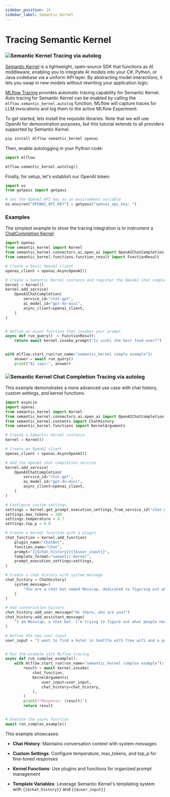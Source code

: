 ```yaml
---
sidebar_position: 14
sidebar_label: Semantic Kernel
---
```



# Tracing Semantic Kernel

### ![Semantic Kernel Tracing via autolog](/images/llms/tracing/semantic_kernel_trace_inputs_outputs.png)

[Semantic Kernel](https://learn.microsoft.com/en-us/semantic-kernel/overview/) is a lightweight, open-source SDK that functions as AI middleware, enabling you to integrate AI models into your C#, Python, or Java codebase via a uniform API layer. By abstracting model interactions, it lets you swap in new models without rewriting your application logic.

[MLflow Tracing](/genai/tracing) provides automatic tracing capability for Semantic Kernel. Auto tracing for Semantic Kernel can be enabled by calling the `mlflow.semantic_kernel.autolog` function, MLflow will capture traces for LLM invocations and log them to the active MLflow Experiment.

To get started, lets install the requisite libraries. Note that we will use OpenAI for demonstration purposes, but this tutorial extends to all providers supported by Semantic Kernel.

```bash
pip install mlflow semantic_kernel openai
```

Then, enable autologging in your Python code:

```python
import mlflow

mlflow.semantic_kernel.autolog()
```

Finally, for setup, let's establish our OpenAI token:

```python
import os
from getpass import getpass

# Set the OpenAI API key as an environment variable
os.environ["OPENAI_API_KEY"] = getpass("openai_api_key: ")
```

### Examples

<Tabs>
  <TabItem value="basic" label="Simple Example" default>

The simplest example to show the tracing integration is to instrument a [ChatCompletion Kernel](https://learn.microsoft.com/en-us/semantic-kernel/concepts/ai-services/chat-completion/?tabs=csharp-AzureOpenAI%2Cpython-AzureOpenAI%2Cjava-AzureOpenAI&pivots=programming-language-python).

```python
import openai
from semantic_kernel import Kernel
from semantic_kernel.connectors.ai.open_ai import OpenAIChatCompletion
from semantic_kernel.functions.function_result import FunctionResult

# Create a basic OpenAI client
openai_client = openai.AsyncOpenAI()

# Create a Semantic Kernel instance and register the OpenAI chat completion service
kernel = Kernel()
kernel.add_service(
    OpenAIChatCompletion(
        service_id="chat-gpt",
        ai_model_id="gpt-4o-mini",
        async_client=openai_client,
    )
)


# Define an async function that invokes your prompt
async def run_query() -> FunctionResult:
    return await kernel.invoke_prompt("Is sushi the best food ever?")


with mlflow.start_run(run_name="semantic_kernel simple example"):
    answer = await run_query()
    print("AI says:", answer)
```

### ![Semantic Kernel Chat Completion Tracing via autolog](/images/llms/tracing/semantic_kernel_trace_attributes.png)

  </TabItem>
  <TabItem value="complex" label="Complex Example">

This example demonstrates a more advanced use case with chat history, custom settings, and kernel functions.

```python
import asyncio
import openai
from semantic_kernel import Kernel
from semantic_kernel.connectors.ai.open_ai import OpenAIChatCompletion
from semantic_kernel.contents import ChatHistory
from semantic_kernel.functions import KernelArguments

# Create a Semantic Kernel instance
kernel = Kernel()

# Create an OpenAI client
openai_client = openai.AsyncOpenAI()

# Add the OpenAI chat completion service
kernel.add_service(
    OpenAIChatCompletion(
        service_id="chat-gpt",
        ai_model_id="gpt-4o-mini",
        async_client=openai_client,
    )
)

# Configure custom settings
settings = kernel.get_prompt_execution_settings_from_service_id("chat-gpt")
settings.max_tokens = 100
settings.temperature = 0.7
settings.top_p = 0.8

# Create a kernel function with a plugin
chat_function = kernel.add_function(
    plugin_name="ChatBot",
    function_name="Chat",
    prompt="{{$chat_history}}{{$user_input}}",
    template_format="semantic-kernel",
    prompt_execution_settings=settings,
)

# Create a chat history with system message
chat_history = ChatHistory(
    system_message=(
        "You are a chat bot named Mosscap, dedicated to figuring out what people need."
    )
)

# Add conversation history
chat_history.add_user_message("Hi there, who are you?")
chat_history.add_assistant_message(
    "I am Mosscap, a chat bot. I'm trying to figure out what people need."
)

# Define the new user input
user_input = "I want to find a hotel in Seattle with free wifi and a pool."


# Run the example with MLflow tracing
async def run_complex_example():
    with mlflow.start_run(run_name="semantic_kernel complex example"):
        result = await kernel.invoke(
            chat_function,
            KernelArguments(
                user_input=user_input,
                chat_history=chat_history,
            ),
        )
        print(f"Response: {result}")
        return result


# Execute the async function
await run_complex_example()
```

This example showcases:
- **Chat History**: Maintains conversation context with system messages
- **Custom Settings**: Configure temperature, max_tokens, and top_p for fine-tuned responses
- **Kernel Functions**: Use plugins and functions for organized prompt management
- **Template Variables**: Leverage Semantic Kernel's templating system with `{{$chat_history}}` and `{{$user_input}}`

  </TabItem>
</Tabs>
